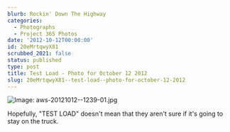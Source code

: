 ```yaml
---
blurb: Rockin' Down The Highway
categories:
  - Photographs
  - Project 365 Photos
date: '2012-10-12T00:00:00'
id: 20eMrtqwyX81
scrubbed_2021: false
status: published
type: post
title: Test Load - Photo for October 12 2012
slug: 20eMrtqwyX81--test-load--photo-for-october-12-2012
---
```


![Image: aws-20121012--1239-01.jpg](/aws-20121012--1239-01.jpg)

Hopefully, "TEST LOAD" doesn't mean that they aren't sure if it's going to stay on the truck.
